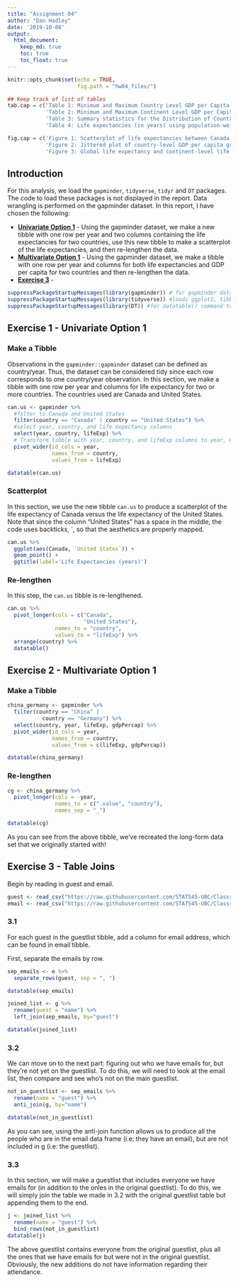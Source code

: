 ```yaml
---
title: "Assignment 04"
author: "Dan Hadley"
date: '2019-10-08'
output: 
  html_document:
    keep_md: true
    toc: true
    toc_float: true
---
```


```r
knitr::opts_chunk$set(echo = TRUE,
                      fig.path = "hw04_files/")

## Keep track of list of tables
tab.cap = c('Table 1: Minimum and Maximum Country Level GDP per Capita by Continent and the corresponding countries and years',
            'Table 2: Minimum and Maximum Continent Level GDP per Capita and the corresponding year',
            'Table 3: Summary statistics for the Distribution of Country GDP per Capita by Continent',
            'Table 4: Life expectancies (in years) using population-weighted means across all countries globally and within continents')

fig.cap = c('Figure 1: Scatterplot of life expectancies between Canada and the United States',
            'Figure 2: Jittered plot of country-level GDP per capita grouped by continent',
            'Figure 3: Global life expectancy and continent-level life expectancies over time')
```

## Introduction

For this analysis, we load the `gapminder`, `tidyverse`, `tidyr` and `DT` packages.  The code to load these packages is not displayed in the report.  Data wrangling is performed on the gapminder dataset.  In this report, I have chosen the following:

  * [__Univariate Option 1__](#exercise-1---univariate-option-1) - Using the gapminder dataset, we make a new tibble with one row per year and two columns containing the life expectancies for two countries, use this new tibble to make a scatterplot of the life expectancies, and then re-lengthen the data.
  * [__Multivariate Option 1__](#exercise-2---multivariate-option-1) - Using the gapminder dataset, we make a tibble with one row per year and columns for both life expectancies and GDP per capita for two countries and then re-lengthen the data.
  * [__Exercise 3__](#exercise-3---table-joins) - 

```r
suppressPackageStartupMessages(library(gapminder)) # for gapminder dataset
suppressPackageStartupMessages(library(tidyverse)) #loads ggplot2, tibble, tidyr, dplyr packages
suppressPackageStartupMessages(library(DT)) #for datatable() command to display datatables
```

## Exercise 1 - Univariate Option 1

### Make a Tibble

Observations in the `gapminder::gapminder` dataset can be defined as country/year.  Thus, the dataset can be considered tidy since each row corresponds to one country/year observation.  In this section, we make a tibble with one row per year and columns for life expectancy for two or more countries.  The countries used are Canada and United States.

```r
can.us <- gapminder %>% 
  #filter to Canada and United States
  filter(country == "Canada" | country == "United States") %>% 
  #select year, country, and life expectancy columns
  select(year, country, lifeExp) %>% 
  # Transform tibble with year, country, and lifeExp columns to year, Canada and United States with life expectancies
  pivot_wider(id_cols = year,
              names_from = country,
              values_from = lifeExp)

datatable(can.us)
```

### Scatterplot

In this section, we use the new tibble `can.us` to produce a scatterplot of the life expectancy of Canada versus the life expectancy of the United States.  Note that since the column "United States" has a space in the middle, the code uses backticks, \`, so that the aesthetics are properly mapped.

```r
can.us %>% 
  ggplot(aes(Canada, `United States`)) +
  geom_point() +
  ggtitle(label='Life Expectancies (years)')
```

### Re-lengthen 

In this step, the `can.us` tibble is re-lengthened.

```r
can.us %>% 
  pivot_longer(cols = c("Canada",
                        "United States"),
               names_to = "country",
               values_to = "lifeExp") %>% 
  arrange(country) %>% 
  datatable()
```

## Exercise 2 - Multivariate Option 1

### Make a Tibble



```r
china_germany <- gapminder %>% 
  filter(country == "China" |
           country == "Germany") %>% 
  select(country, year, lifeExp, gdpPercap) %>% 
  pivot_wider(id_cols = year,
              names_from = country,
              values_from = c(lifeExp, gdpPercap))

datatable(china_germany)
```

### Re-lengthen

```r
cg <- china_germany %>% 
  pivot_longer(cols = -year,
               names_to = c(".value", "country"),
               names_sep = "_")

datatable(cg)
```
As you can see from the above tibble, we've recreated the long-form data set that we originally started with!

## Exercise 3 - Table Joins

Begin by reading in guest and email.

```r
guest <- read_csv("https://raw.githubusercontent.com/STAT545-UBC/Classroom/master/data/wedding/attend.csv")
email <- read_csv("https://raw.githubusercontent.com/STAT545-UBC/Classroom/master/data/wedding/emails.csv")

```

### 3.1 
For each guest in the guestlist tibble, add a column for email address, which can be found in email tibble.

First, separate the emails by row.
```r
sep_emails <- e %>% 
  separate_rows(guest, sep = ", ")

datatable(sep_emails)
```

```r
joined_list <- g %>% 
  rename(guest = "name") %>% 
  left_join(sep_emails, by="guest")

datatable(joined_list)
```

### 3.2
We can move on to the next part: figuring out who we have emails for, but they're not yet on the guestlist. To do this, we will need to look at the email list, then compare and see who's not on the main guestlist.

```r
not_in_guestlist <- sep_emails %>%  
  rename(name = "guest") %>% 
  anti_join(g, by="name")

datatable(not_in_guestlist)
```

As you can see, using the anti-join function allows us to produce all the people who are in the email data frame (i.e: they have an email), but are not included in g (i.e: the guestlist). 

### 3.3 
In this section, we will make a guestlist that includes everyone we have emails for (in addition to the onles in the original guestlist). To do this, we will simply join the table we made in 3.2 with the original guestlist table but appending them to the end. 

```r
j <- joined_list %>% 
  rename(name = "guest") %>% 
  bind_rows(not_in_guestlist)
datatable(j)
```

The above guestlist contains everyone from the original guestlist, plus all the ones that we have emails for but were not in the original guestlist. Obviously, the new additions do not have information regarding their attendance. 


